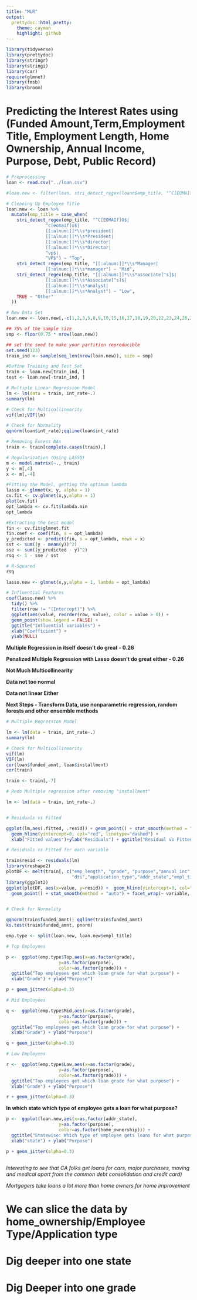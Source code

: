```yaml
---
title: "MLR"
output:
  prettydoc::html_pretty:
    theme: cayman
    highlight: github
---
```


```r

library(tidyverse)
library(prettydoc)
library(stringr)
library(stringi)
library(car)
require(glmnet)
library(fmsb)
library(broom)


```

# Predicting the Interest Rates using (Funded Amount,Term,Employment Title, Employment Length, Home Ownership, Annual Income, Purpose, Debt, Public Record)

```r
# Preprocessing
loan <- read.csv("../loan.csv")

#loan.new <- filter(loan, stri_detect_regex(loann$emp_title, "^C[EOMAIf]O$|^c[eomaif]o$|[[:alnum:]]*\\s*president|[[:alnum:]]*\\s*President|[[:alnum:]]*\\s*director|[[:alnum:]]*\\s*Director|[[:alnum:]]*\\s*Manager|[[:alnum:]]*\\s*manager|[[:alnum:]]*\\s*associate[^s]$|[[:alnum:]]*\\s*Associate[^s]$|[[:alnum:]]*\\s*analyst|[[:alnum:]]*\\s*Analyst|^vp$|^VP$"))

# Cleaning Up Employee Title
loan.new <- loan %>% 
  mutate(emp_title = case_when(
    stri_detect_regex(emp_title, "^C[EOMAIf]O$|
               ^c[eomaif]o$|
               [[:alnum:]]*\\s*president|
               [[:alnum:]]*\\s*President|
               [[:alnum:]]*\\s*director|
               [[:alnum:]]*\\s*Director|
               ^vp$|
               ^VP$") ~ "Top",
    stri_detect_regex(emp_title, "[[:alnum:]]*\\s*Manager|
               [[:alnum:]]*\\s*manager") ~ "Mid",
    stri_detect_regex(emp_title, "[[:alnum:]]*\\s*associate[^s]$|
               [[:alnum:]]*\\s*Associate[^s]$|
               [[:alnum:]]*\\s*analyst|
               [[:alnum:]]*\\s*Analyst") ~ "Low",
    TRUE ~ "Other"
  ))

# New Data Set
loan.new <- loan.new[,-c(1,2,3,5,8,9,10,15,16,17,18,19,20,22,23,24,26,27,28,29,30,31,33,34:74)]

## 75% of the sample size
smp <- floor(0.75 * nrow(loan.new))

## set the seed to make your partition reproducible
set.seed(123)
train_ind <- sample(seq_len(nrow(loan.new)), size = smp)

#Define Training and Test Set
train <- loan.new[train_ind, ]
test <- loan.new[-train_ind, ]

# Multiple Linear Regression Model
lm <- lm(data = train, int_rate~.)
summary(lm)

# Check for Multicollinearity
vif(lm);VIF(lm)

# Check for Normality
qqnorm(loan$int_rate);qqline(loan$int_rate)

# Removing Excess NAs
train <- train[complete.cases(train),]

# Regularization (Using LASSO)
m <- model.matrix(~., train)
y <- m[,4]
x <- m[,-4]

#Fitting the Model, getting the optimum lambda
lasso <- glmnet(x, y, alpha = 1)
cv.fit <- cv.glmnet(x,y,alpha = 1)
plot(cv.fit)
opt_lambda <- cv.fit$lambda.min
opt_lambda

#Extracting the best model
fin <- cv.fit$glmnet.fit
fin.coef <- coef(fin, s = opt_lambda)
y_predicted <- predict(fin, s = opt_lambda, newx = x)
sst <- sum((y - mean(y))^2)
sse <- sum((y_predicted - y)^2)
rsq <- 1 - sse / sst

# R-Squared
rsq

lasso.new <- glmnet(x,y,alpha = 1, lambda = opt_lambda)

# Influential Features
coef(lasso.new) %>%
  tidy() %>%
  filter(row != "(Intercept)") %>%
  ggplot(aes(value, reorder(row, value), color = value > 0)) +
  geom_point(show.legend = FALSE) +
  ggtitle("Influential variables") +
  xlab("Coefficient") +
  ylab(NULL)

```


**Multiple Regression in itself doesn't do great - 0.26**

**Penalized Multiple Regression with Lasso doesn't do great either - 0.26**

**Not Much Multicollinearity**

**Data not too normal**

**Data not linear Either**

**Next Steps - Transform Data, use nonparametric regression, random forests and other ensemble methods**


```r

# Multiple Regression Model

lm <- lm(data = train, int_rate~.)
summary(lm)

# Check for Multicollinearity
vif(lm)
VIF(lm)
cor(loan$funded_amnt, loan$installment)
cor(train)

train <- train[,-7]

# Redo Multiple regression after removing "installment"

lm <- lm(data = train, int_rate~.)


# Residuals vs Fitted

ggplot(lm,aes(.fitted, .resid)) + geom_point() + stat_smooth(method = "auto") +
  geom_hline(yintercept=0, col="red", linetype="dashed") + 
  xlab("Fitted values")+ylab("Residuals") + ggtitle("Residual vs Fitted Plot") + theme_bw()

# Residuals vs Fitted for each variable

train$resid <- residuals(lm)
library(reshape2)
plotDF <- melt(train[, c("emp_length", "grade", "purpose","annual_inc","installment",
                         "dti","application_type","addr_state","empl_title", "resid")], id="resid")
library(ggplot2)
ggplot(plotDF, aes(x=value, y=resid)) +  geom_hline(yintercept=0, col="red", linetype="dashed") +
  geom_point() + stat_smooth(method = "auto") + facet_wrap(~ variable, scales = "free")


# Check for Normality

qqnorm(train$funded_amnt); qqline(train$funded_amnt)
ks.test(train$funded_amnt, pnorm)

```


```r

emp.type <- split(loan.new, loan.new$empl_title)

# Top Employees

p <-  ggplot(emp.type$Top,aes(x=as.factor(grade),  
                    y=as.factor(purpose), 
                    color=as.factor(grade))) + 
  ggtitle("Top employees get which loan grade for what purpose") +
  xlab("Grade") + ylab("Purpose")

p + geom_jitter(alpha=0.3)

# Mid Employees

q <-  ggplot(emp.type$Mid,aes(x=as.factor(grade),  
                    y=as.factor(purpose), 
                    color=as.factor(grade))) + 
  ggtitle("Top employees get which loan grade for what purpose") +
  xlab("Grade") + ylab("Purpose")

q + geom_jitter(alpha=0.3)

# Low Employees

r <-  ggplot(emp.type$Low,aes(x=as.factor(grade),  
                    y=as.factor(purpose), 
                    color=as.factor(grade))) + 
  ggtitle("Top employees get which loan grade for what purpose") +
  xlab("Grade") + ylab("Purpose")

r + geom_jitter(alpha=0.3)

```


**In which state which type of employee gets a loan for what purpose?**

```r

p <-  ggplot(loan.new,aes(x=as.factor(addr_state),  
                    y=as.factor(purpose), 
                    color=as.factor(home_ownership))) + 
  ggtitle("Statewise: Which type of employee gets loans for what purposes?") +
  xlab("state") + ylab("Purpose")

p + geom_jitter(alpha=0.3)



```

*Interesting to see that CA folks get loans for cars, major purchases, moving and medical apart from the common debt consolidation and credit card)*

*Mortgagers take loans a lot more than home owners for home improvement*


# We can slice the data by home_ownership/Employee Type/Application type
# Dig deeper into one state
# Dig Deeper into one grade


